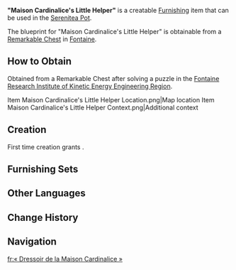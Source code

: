 {{Furnishing Infobox
|id             = 361219
|image          = Item Maison Cardinalice's Little Helper.png
|category       = Large Furnishing
|subcategory    = Bookcase
|quality        = 4
|adeptal_energy = 90
|load           = 254
|reduced_load   = 191
|description    = A small bookcase often seen in the [[Palais Mermonia]] that can be used to store all kinds of reference books that are quite helpful to the staff in their work. It is said that due their relatively small size, lightweight and portable construction, and ease of use, the staff of the Palais Mermonia have taken to calling this small case their toolbox for fixing the [[Court of Fontaine]], and they take it with them even when moving. Thus, it has gained the honorary moniker of "Little Helper."
|blueprint      = Remarkable Chest
}}
'''"Maison Cardinalice's Little Helper"''' is a creatable [[Furnishing]] item that can be used in the [[Serenitea Pot]].

The blueprint for "Maison Cardinalice's Little Helper" is obtainable from a [[Remarkable Chest]] in [[Fontaine]].

==How to Obtain==
Obtained from a Remarkable Chest after solving a puzzle in the [[Fontaine Research Institute of Kinetic Energy Engineering Region]].
<gallery>
Item Maison Cardinalice's Little Helper Location.png|Map location
Item Maison Cardinalice's Little Helper Context.png|Additional context
</gallery>

==Creation==
First time creation grants {{Item|Trust|24|x=90}}.
{{Recipe
|type = Creation
|time = 16h
|Ash Wood = 12
|sort = Ash Wood
}}

==Furnishing Sets==
{{Craft Usage|type=Furnishing Set}}

==Other Languages==
{{Other Languages
|en      = "Maison Cardinalice's Little Helper"
|zhs     = 「枢律之宫的帮箱」
|zhs_rm  = 
|zht     = 「樞律之宮的幫箱」
|zht_rm  = 
|zh_tl   = 
|ja      = 「枢律の宮殿のお助け箱」
|ja_rm   = "Shuritsu no Kyuuden no Otasukebako"
|ja_tl   = 
|ko      = 「추기청의 도우미」
|ko_rm   = 
|ko_tl   = "Helper of Cardinal's Palace"
|es      = Mueble de apoyo del palacio cardenalicio
|es_tl   = Cardinal's Palace Support Furniture
|fr      = «&nbsp;Dressoir de la Maison Cardinalice&nbsp;»
|fr_tl   = "Maison Cardinalice's Dresser"
|ru      = Выручафчик Дворца Кардиналис
|ru_tl   = {{Lex|Maison Cardinalice|ru}}'s Helper
|th      = "กล่องตัวช่วยแห่งวังแห่งกฎหมาย"
|th_rm   = 
|th_tl   = 
|vi      = Kệ Nhỏ Của Sảnh Chính Luật
|vi_tl   = 
|de      = „Hilfekiste der Maison Cardinalice“
|de_tl   = "Maison Cardinalice's Help Box"
|id      = "Asisten Kecil Maison Cardinalice"
|id_tl   = "Maison Cardinalice's Little Assistant"
|pt      = "Ajudante de Maison Cardinalice"
|pt_tl   = 
|tr      = "Sayıştay Dairesinin Küçük Yardımcısı"
|tr_tl   = 
|it      = Piccolo aiutante della Maison Cardinalice
|it_tl   = Maison Cardinalice's Little Helper
}}

==Change History==
{{Change History|4.1}}

==Navigation==
{{Furnishing Navbox|interior}}

[[fr:« Dressoir de la Maison Cardinalice »]]